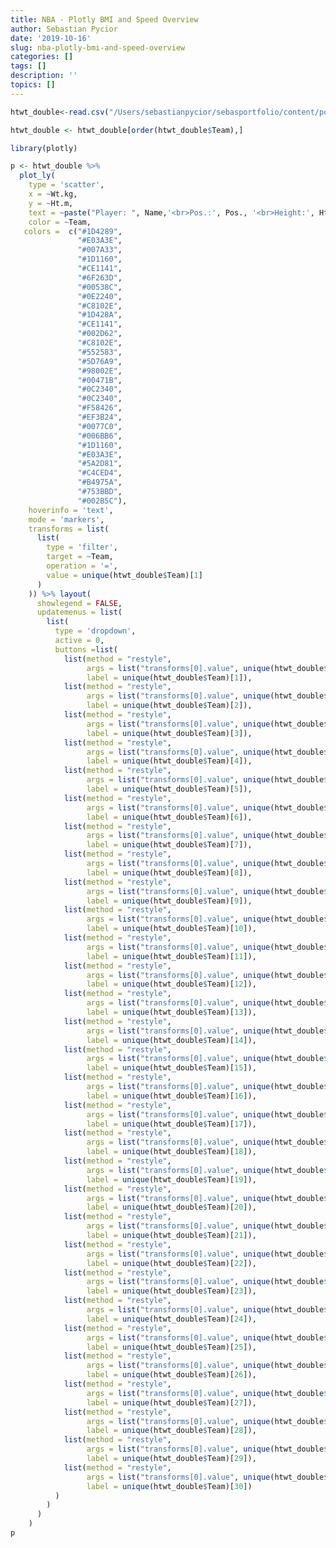 ```yaml
---
title: NBA - Plotly BMI and Speed Overview
author: Sebastian Pycior
date: '2019-10-16'
slug: nba-plotly-bmi-and-speed-overview
categories: []
tags: []
description: ''
topics: []
---
```



```r
htwt_double<-read.csv("/Users/sebastianpycior/sebasportfolio/content/post/htwt_double.csv", header = TRUE, stringsAsFactors = FALSE)

htwt_double <- htwt_double[order(htwt_double$Team),]
```





```r
library(plotly)    

p <- htwt_double %>%
  plot_ly(
    type = 'scatter', 
    x = ~Wt.kg, 
    y = ~Ht.m,
    text = ~paste("Player: ", Name,'<br>Pos.:', Pos., '<br>Height:', Ht.m, 'm', '<br>Weight:', Wt.kg, 'kg', '<br>BMI:', BMI),
    color = ~Team,
   colors =  c("#1D4289",
               "#E03A3E",
               "#007A33",
               "#1D1160",
               "#CE1141",
               "#6F263D",
               "#00538C",
               "#0E2240",
               "#C8102E",
               "#1D428A",
               "#CE1141",
               "#002D62",
               "#C8102E",
               "#552583",
               "#5D76A9",
               "#98002E",
               "#00471B",
               "#0C2340",
               "#0C2340",
               "#F58426",
               "#EF3B24",
               "#0077C0",
               "#006BB6",
               "#1D1160",
               "#E03A3E",
               "#5A2D81",
               "#C4CED4",
               "#B4975A",
               "#753BBD",
               "#002B5C"),
    hoverinfo = 'text',
    mode = 'markers', 
    transforms = list(
      list(
        type = 'filter',
        target = ~Team,
        operation = '=',
        value = unique(htwt_double$Team)[1]
      )
    )) %>% layout(
      showlegend = FALSE,
      updatemenus = list(
        list(
          type = 'dropdown',
          active = 0,
          buttons =list(
            list(method = "restyle",
                 args = list("transforms[0].value", unique(htwt_double$Team)[1]),
                 label = unique(htwt_double$Team)[1]),
            list(method = "restyle",
                 args = list("transforms[0].value", unique(htwt_double$Team)[2]),
                 label = unique(htwt_double$Team)[2]),
            list(method = "restyle",
                 args = list("transforms[0].value", unique(htwt_double$Team)[3]),
                 label = unique(htwt_double$Team)[3]),
            list(method = "restyle",
                 args = list("transforms[0].value", unique(htwt_double$Team)[4]),
                 label = unique(htwt_double$Team)[4]),
            list(method = "restyle",
                 args = list("transforms[0].value", unique(htwt_double$Team)[5]),
                 label = unique(htwt_double$Team)[5]),
            list(method = "restyle",
                 args = list("transforms[0].value", unique(htwt_double$Team)[6]),
                 label = unique(htwt_double$Team)[6]),
            list(method = "restyle",
                 args = list("transforms[0].value", unique(htwt_double$Team)[7]),
                 label = unique(htwt_double$Team)[7]),
            list(method = "restyle",
                 args = list("transforms[0].value", unique(htwt_double$Team)[8]),
                 label = unique(htwt_double$Team)[8]),
            list(method = "restyle",
                 args = list("transforms[0].value", unique(htwt_double$Team)[9]),
                 label = unique(htwt_double$Team)[9]),
            list(method = "restyle",
                 args = list("transforms[0].value", unique(htwt_double$Team)[10]),
                 label = unique(htwt_double$Team)[10]),
            list(method = "restyle",
                 args = list("transforms[0].value", unique(htwt_double$Team)[11]),
                 label = unique(htwt_double$Team)[11]),
            list(method = "restyle",
                 args = list("transforms[0].value", unique(htwt_double$Team)[12]),
                 label = unique(htwt_double$Team)[12]),
            list(method = "restyle",
                 args = list("transforms[0].value", unique(htwt_double$Team)[13]),
                 label = unique(htwt_double$Team)[13]),
            list(method = "restyle",
                 args = list("transforms[0].value", unique(htwt_double$Team)[14]),
                 label = unique(htwt_double$Team)[14]),
            list(method = "restyle",
                 args = list("transforms[0].value", unique(htwt_double$Team)[15]),
                 label = unique(htwt_double$Team)[15]),
            list(method = "restyle",
                 args = list("transforms[0].value", unique(htwt_double$Team)[16]),
                 label = unique(htwt_double$Team)[16]),
            list(method = "restyle",
                 args = list("transforms[0].value", unique(htwt_double$Team)[17]),
                 label = unique(htwt_double$Team)[17]),
            list(method = "restyle",
                 args = list("transforms[0].value", unique(htwt_double$Team)[18]),
                 label = unique(htwt_double$Team)[18]),
            list(method = "restyle",
                 args = list("transforms[0].value", unique(htwt_double$Team)[19]),
                 label = unique(htwt_double$Team)[19]),
            list(method = "restyle",
                 args = list("transforms[0].value", unique(htwt_double$Team)[20]),
                 label = unique(htwt_double$Team)[20]),
            list(method = "restyle",
                 args = list("transforms[0].value", unique(htwt_double$Team)[21]),
                 label = unique(htwt_double$Team)[21]),
            list(method = "restyle",
                 args = list("transforms[0].value", unique(htwt_double$Team)[22]),
                 label = unique(htwt_double$Team)[22]),
            list(method = "restyle",
                 args = list("transforms[0].value", unique(htwt_double$Team)[23]),
                 label = unique(htwt_double$Team)[23]),
            list(method = "restyle",
                 args = list("transforms[0].value", unique(htwt_double$Team)[24]),
                 label = unique(htwt_double$Team)[24]),
            list(method = "restyle",
                 args = list("transforms[0].value", unique(htwt_double$Team)[25]),
                 label = unique(htwt_double$Team)[25]),
            list(method = "restyle",
                 args = list("transforms[0].value", unique(htwt_double$Team)[26]),
                 label = unique(htwt_double$Team)[26]),
            list(method = "restyle",
                 args = list("transforms[0].value", unique(htwt_double$Team)[27]),
                 label = unique(htwt_double$Team)[27]),
            list(method = "restyle",
                 args = list("transforms[0].value", unique(htwt_double$Team)[28]),
                 label = unique(htwt_double$Team)[28]),
            list(method = "restyle",
                 args = list("transforms[0].value", unique(htwt_double$Team)[29]),
                 label = unique(htwt_double$Team)[29]),
            list(method = "restyle",
                 args = list("transforms[0].value", unique(htwt_double$Team)[30]),
                 label = unique(htwt_double$Team)[30])
          )
        )
      )
    )
p

```

